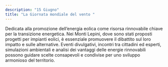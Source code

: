 ```yaml
---
description: "15 Giugno"
title: "La Giornata mondiale del vento "
---
```


Dedicata alla promozione dell’energia eolica come risorsa rinnovabile chiave per la transizione energetica. Nei Monti Lepini, dove sono stati proposti progetti per impianti eolici, è essenziale promuovere il dibattito sul loro impatto e sulle alternative. Eventi divulgativi, incontri tra cittadini ed esperti, simulazioni ambientali e analisi dei vantaggi delle energie rinnovabili possono guidare scelte consapevoli e condivise per uno sviluppo armonioso del territorio. 